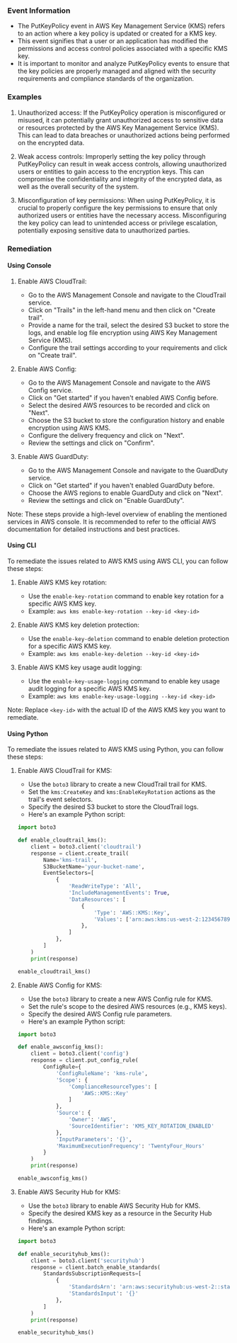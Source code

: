 
### Event Information

- The PutKeyPolicy event in AWS Key Management Service (KMS) refers to an action where a key policy is updated or created for a KMS key.
- This event signifies that a user or an application has modified the permissions and access control policies associated with a specific KMS key.
- It is important to monitor and analyze PutKeyPolicy events to ensure that the key policies are properly managed and aligned with the security requirements and compliance standards of the organization.


### Examples

1. Unauthorized access: If the PutKeyPolicy operation is misconfigured or misused, it can potentially grant unauthorized access to sensitive data or resources protected by the AWS Key Management Service (KMS). This can lead to data breaches or unauthorized actions being performed on the encrypted data.

2. Weak access controls: Improperly setting the key policy through PutKeyPolicy can result in weak access controls, allowing unauthorized users or entities to gain access to the encryption keys. This can compromise the confidentiality and integrity of the encrypted data, as well as the overall security of the system.

3. Misconfiguration of key permissions: When using PutKeyPolicy, it is crucial to properly configure the key permissions to ensure that only authorized users or entities have the necessary access. Misconfiguring the key policy can lead to unintended access or privilege escalation, potentially exposing sensitive data to unauthorized parties.

### Remediation

#### Using Console

1. Enable AWS CloudTrail: 
   - Go to the AWS Management Console and navigate to the CloudTrail service.
   - Click on "Trails" in the left-hand menu and then click on "Create trail".
   - Provide a name for the trail, select the desired S3 bucket to store the logs, and enable log file encryption using AWS Key Management Service (KMS).
   - Configure the trail settings according to your requirements and click on "Create trail".

2. Enable AWS Config:
   - Go to the AWS Management Console and navigate to the AWS Config service.
   - Click on "Get started" if you haven't enabled AWS Config before.
   - Select the desired AWS resources to be recorded and click on "Next".
   - Choose the S3 bucket to store the configuration history and enable encryption using AWS KMS.
   - Configure the delivery frequency and click on "Next".
   - Review the settings and click on "Confirm".

3. Enable AWS GuardDuty:
   - Go to the AWS Management Console and navigate to the GuardDuty service.
   - Click on "Get started" if you haven't enabled GuardDuty before.
   - Choose the AWS regions to enable GuardDuty and click on "Next".
   - Review the settings and click on "Enable GuardDuty".

Note: These steps provide a high-level overview of enabling the mentioned services in AWS console. It is recommended to refer to the official AWS documentation for detailed instructions and best practices.

#### Using CLI

To remediate the issues related to AWS KMS using AWS CLI, you can follow these steps:

1. Enable AWS KMS key rotation:
   - Use the `enable-key-rotation` command to enable key rotation for a specific AWS KMS key.
   - Example: `aws kms enable-key-rotation --key-id <key-id>`

2. Enable AWS KMS key deletion protection:
   - Use the `enable-key-deletion` command to enable deletion protection for a specific AWS KMS key.
   - Example: `aws kms enable-key-deletion --key-id <key-id>`

3. Enable AWS KMS key usage audit logging:
   - Use the `enable-key-usage-logging` command to enable key usage audit logging for a specific AWS KMS key.
   - Example: `aws kms enable-key-usage-logging --key-id <key-id>`

Note: Replace `<key-id>` with the actual ID of the AWS KMS key you want to remediate.

#### Using Python

To remediate the issues related to AWS KMS using Python, you can follow these steps:

1. Enable AWS CloudTrail for KMS:
   - Use the `boto3` library to create a new CloudTrail trail for KMS.
   - Set the `kms:CreateKey` and `kms:EnableKeyRotation` actions as the trail's event selectors.
   - Specify the desired S3 bucket to store the CloudTrail logs.
   - Here's an example Python script:

   ```python
   import boto3

   def enable_cloudtrail_kms():
       client = boto3.client('cloudtrail')
       response = client.create_trail(
           Name='kms-trail',
           S3BucketName='your-bucket-name',
           EventSelectors=[
               {
                   'ReadWriteType': 'All',
                   'IncludeManagementEvents': True,
                   'DataResources': [
                       {
                           'Type': 'AWS::KMS::Key',
                           'Values': ['arn:aws:kms:us-west-2:123456789012:key/your-key-id']
                       },
                   ]
               },
           ]
       )
       print(response)

   enable_cloudtrail_kms()
   ```

2. Enable AWS Config for KMS:
   - Use the `boto3` library to create a new AWS Config rule for KMS.
   - Set the rule's scope to the desired AWS resources (e.g., KMS keys).
   - Specify the desired AWS Config rule parameters.
   - Here's an example Python script:

   ```python
   import boto3

   def enable_awsconfig_kms():
       client = boto3.client('config')
       response = client.put_config_rule(
           ConfigRule={
               'ConfigRuleName': 'kms-rule',
               'Scope': {
                   'ComplianceResourceTypes': [
                       'AWS::KMS::Key'
                   ]
               },
               'Source': {
                   'Owner': 'AWS',
                   'SourceIdentifier': 'KMS_KEY_ROTATION_ENABLED'
               },
               'InputParameters': '{}',
               'MaximumExecutionFrequency': 'TwentyFour_Hours'
           }
       )
       print(response)

   enable_awsconfig_kms()
   ```

3. Enable AWS Security Hub for KMS:
   - Use the `boto3` library to enable AWS Security Hub for KMS.
   - Specify the desired KMS key as a resource in the Security Hub findings.
   - Here's an example Python script:

   ```python
   import boto3

   def enable_securityhub_kms():
       client = boto3.client('securityhub')
       response = client.batch_enable_standards(
           StandardsSubscriptionRequests=[
               {
                   'StandardsArn': 'arn:aws:securityhub:us-west-2::standard/aws-foundational-security-best-practices/v/1.0.0',
                   'StandardsInput': '{}'
               },
           ]
       )
       print(response)

   enable_securityhub_kms()
   ```

